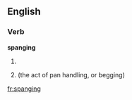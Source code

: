 ==English==

===Verb===
'''spanging'''

# {{present participle of|[[spang]]}}
# {{present participle of|[[spange]]}} (the act of pan handling, or begging)

[[fr:spanging]]